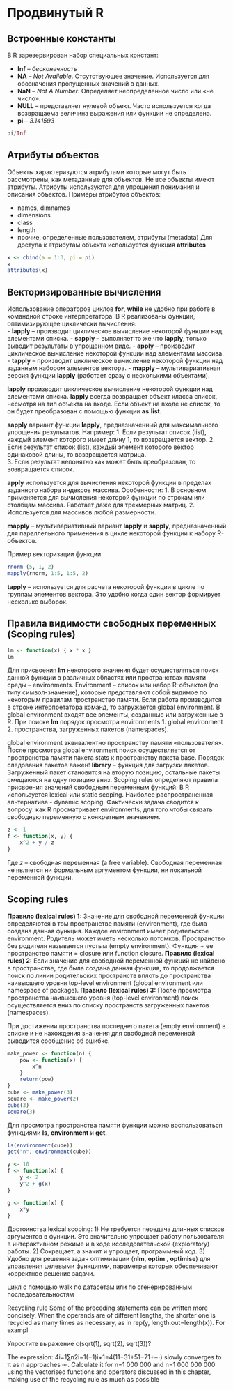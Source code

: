 # Продвинутый R

## Встроенные константы

В R зарезервирован набор специальных констант:

-   **Inf** -- *бесконечность*
-   **NA** -- *Not Available*. Отсутствующее значение. Используется для обозначения пропущенных значений в данных.
-   **NaN** -- *Not A Number*. Определяет неопределенное число или «не число».
-   **NULL** -- представляет нулевой объект. Часто используется когда возвращаема величина выражения или функции не определена.
-   **pi** -- *3.141593*

```r
pi/Inf
```

## Атрибуты объектов

Объекты характеризуются атрибутами которые могут быть рассмотрены, как метаданные для объектов. Не все объекты имеют атрибуты. Атрибуты используются для упрощения понимания и описания объектов. Примеры атрибутов объектов:

-   names, dimnames
-   dimensions
-   class
-   length
-   прочие, определенные пользователем, атрибуты (metadata) Для доступа к атрибутам объекта используется функция **attributes**

```r
x <- cbind(a = 1:3, pi = pi)
x
attributes(x)
```


## Векторизированные вычисления

Использование операторов циклов **for**, **while** не удобно при работе в командной строке интерпретатора. В R реализованы функции, оптимизирующее циклически вычисления:\
- **lapply** -- производит циклическое вычисление некоторой функции над элементами списка. - **sapply** -- выполняет то же что **lapply**, только выводит результаты в упрощенном виде. - **apply** -- производит циклическое вычисление некоторой функции над элементами массива. - **tapply** -- производит циклическое вычисление некоторой функции над заданным набором элементов вектора. - **mapply** -- мультивариативная версия функции **lapply** (работает сразу с несколькими объектами).

**lapply** производит циклическое вычисление некоторой функции над элементами списка. **lapply** всегда возвращает объект класса список, несмотря на тип объекта на входе. Если объект на входе не список, то он будет преобразован с помощью функции **as.list**.

**sapply** вариант функции **lapply**, предназначенный для максимального упрощения результатов. Например: 1. Если результат список (list), каждый элемент которого имеет длину 1, то возвращается вектор. 2. Если результат список (list), каждый элемент которого вектор одинаковой длины, то возвращается матрица.\
3. Если результат непонятно как может быть преобразован, то возвращается список.

**apply** используется для вычисления некоторой функции в пределах заданного набора индексов массива. Особенности: 1. В основном применяется для вычисления некоторой функции по строкам или столбцам массива. Работает даже для трехмерных матриц. 2. Используется для массивов любой размерности.

**mapply** -- мультивариативный вариант **lapply** и **sapply**, предназначенный для параллельного применения в цикле некоторой функции к набору R-объектов.

Пример векторизации функции.

```r
rnorm (5, 1, 2)
mapply(rnorm, 1:5, 1:5, 2)
```

**tapply** -- используется для расчета некоторой функции в цикле по группам элементов вектора. Это удобно когда один вектор формирует несколько выборок.


## Правила видимости свободных переменных (Scoping rules)

```r
lm <- function(x) { x * x }
lm
```

Для присвоения **lm** некоторого значения будет осуществляться поиск данной функции в различных областях или пространствах памяти среды – environments. Environment – список или набор R-объектов (по типу символ-значение), которые представляют собой видимое по некоторым правилам пространство памяти. Если работа производится в строке интерпретатора команд, то загружается global environment. В global environment входят все элементы, созданные или загруженные в R. При поиске **lm** порядок просмотра environments 1. global environment 2. пространства, загруженных пакетов (namespaces).

global environment эквивалентно пространству памяти «пользователя». После просмотра global environment поиск осуществляется от пространства памяти пакета stats к пространству пакета base. Порядок следования пакетов важен! **library** -- функция для загрузки пакетов. Загруженный пакет становится на вторую позицию, остальные пакеты смещаются на одну позицию вниз. Scoping rules определяют правила присвоения значений свободным переменным функций. В R используется lexical или static scoping. Наиболее распространенная альтернатива - dynamic scoping. Фактически задача сводится к вопросу: как R просматривает environments, для того чтобы связать свободную переменную с конкретным значением.

```r
z <- 1
f <- function(x, y) {
	x^2 + y / z
}
```

Где *z* -- свободная переменная (a free variable). Свободная переменная не является ни формальным аргументом функции, ни локальной переменной функции.



## Scoping rules

**Правило (lexical rules) 1:** Значение для свободной переменной функции определяются в том пространстве памяти (environment), где была создана данная функция. Каждое environment имеет родительское environment. Родитель может иметь несколько потомков. Пространство без родителя называется пустым (empty environment). Функция + ее пространство памяти = closure или function closure. **Правило (lexical rules) 2:** Если значение для свободной переменной функций не найдено в пространстве, где была создана данная функция, то продолжается поиск по линии родительских пространств вплоть до пространства наивысшего уровня top-level environment (global environment или namespace of package). **Правило (lexical rules) 3:** После просмотра пространства наивысшего уровня (top-level environment) поиск осуществляется вниз по списку пространств загруженных пакетов (namespaces).

При достижении пространства последнего пакета (empty environment) в списке и не нахождения значения для свободной переменной выводится сообщение об ошибке.

```r
make_power <- function(n) {
	pow <- function(x) {
		x^n
	}
	return(pow)
}
cube <- make_power(3)
square <- make_power(2)
cube(3)
square(3)
```

Для просмотра пространства памяти функции можно воспользоваться функциями **ls**, **environment** и **get**.

```r
ls(environment(cube))
get("n", environment(cube))
```

```r
y <- 10
f <- function(x) {
	y <- 2
	y^2 + g(x)
}

g <- function(x) {
	x*y
}
```

Достоинства lexical scoping: 1) Не требуется передача длинных списков аргументов в функции. Это значительно упрощает работу пользователя в интерактивном режиме и в ходе исследовательской (exploratory) работы. 2) Сокращает, а значит и упрощает, программный код. 3) Удобно для решения задач оптимизации (**nlm**, **optim** , **optimise**) для управления целевыми функциями, параметры которых обеспечивают корректное решение задачи.

цикл с помощью walk по датасетам или по сгенерированным последовательностям

Recycling rule Some of the preceding statements can be written more concisely. When the operands are of different lengths, the shorter one is recycled as many times as necessary, as in rep(y, length.out=length(x)). For exampl

Упростите выражение c(sqrt(1), sqrt(2), sqrt(3))?

The expression: 4i=1∑n2i−1(−1)i+1=4(11−31+51−71+⋯) slowly converges to π as n approaches ∞. Calculate it for n=1 000 000 and n=1 000 000 000 using the vectorised functions and operators discussed in this chapter, making use of the recycling rule as much as possible
